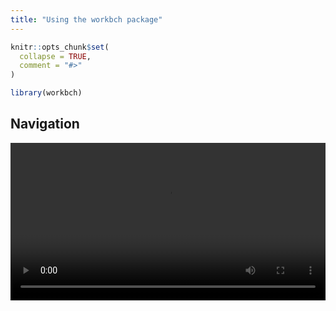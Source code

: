```yaml
---
title: "Using the workbch package"
---
```


```r
knitr::opts_chunk$set(
  collapse = TRUE,
  comment = "#>"
)
```

```r
library(workbch)
```

## Navigation

<video width="100%" controls>
  <source src="navigation.mp4" type="video/mp4">
Your browser does not support the video tag.
</video> 

## Git report

<video width="100%" controls>
  <source src="gitrep.mp4" type="video/mp4">
Your browser does not support the video tag.
</video> 

## Modifying jobs

<video width="100%" controls>
  <source src="modify.mp4" type="video/mp4">
Your browser does not support the video tag.
</video> 

## Moving jobs

<video width="100%" controls>
  <source src="moving.mp4" type="video/mp4">
Your browser does not support the video tag.
</video> 


